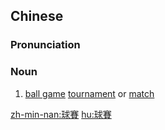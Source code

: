 {{also|球赛}}
==Chinese==
{{zh-forms|s=球赛}}

===Pronunciation===
{{zh-pron
|m=qiúsài,er=1
|c=kau4 coi3
|h=pfs=khiù-soi
|mn=kiû-sài
|cat=n
}}

===Noun===
{{zh-noun}}

# [[ball game]] [[tournament]] or [[match]] {{zh-mw|場}}

[[zh-min-nan:球賽]]
[[hu:球賽]]